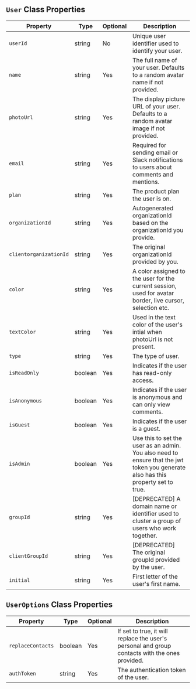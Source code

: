 

## `User` Class Properties

| Property         | Type          | Optional | Description                                                                                               |
|------------------|---------------|----------|-----------------------------------------------------------------------------------------------------------|
| `userId`         | string        | No       | Unique user identifier used to identify your user.                                                        |
| `name`           | string        | Yes      | The full name of your user. Defaults to a random avatar name if not provided.                             |
| `photoUrl`       | string        | Yes      | The display picture URL of your user. Defaults to a random avatar image if not provided.                  |
| `email`          | string        | Yes      | Required for sending email or Slack notifications to users about comments and mentions.                   |
| `plan`           | string        | Yes      | The product plan the user is on.                                                                          |
| `organizationId` | string        | Yes      | Autogenerated organizationId based on the organizationId you provide.                           |
| `clientorganizationId`  | string        | Yes      | The original organizationId provided by you.                                                                |
| `color`          | string        | Yes      | A color assigned to the user for the current session, used for avatar border, live cursor, selection etc.      |
| `textColor`      | string        | Yes      | Used in the text color of the user's intial when photoUrl is not present.      |
| `type`           | string        | Yes      | The type of user.                                                                                         |
| `isReadOnly`     | boolean       | Yes      | Indicates if the user has read-only access.                                                               |
| `isAnonymous`    | boolean       | Yes      | Indicates if the user is anonymous and can only view comments.                                            |
| `isGuest`        | boolean       | Yes      | Indicates if the user is a guest.                                                                         |                                                          
| `isAdmin`        | boolean       | Yes      | Use this to set the user as an admin. You also need to ensure that the jwt token you generate also has this property set to true.                                                                           |                                                          
| `groupId`        | string        | Yes      | [DEPRECATED] A domain name or identifier used to cluster a group of users who work together.                           |
| `clientGroupId`  | string        | Yes      | [DEPRECATED] The original groupId provided by the user.                                                                |
| `initial`  | string      | Yes      | First letter of the user's first name.                                                               |

## `UserOptions` Class Properties

| Property        | Type    | Optional | Description                                                                      |
|------------------|---------|----------|-----------------------------------------------------------------------------------|
| `replaceContacts`| boolean | Yes      | If set to true, it will replace the user's personal and group contacts with the ones provided. |
| `authToken`      | string  | Yes      | The authentication token of the user.                                             |

